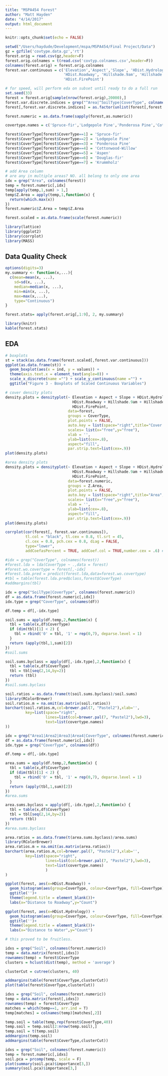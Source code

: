 ```yaml
---
title: "MSPA454 Forest"
author: "Matt Hayden"
date: "4/14/2017"
output: html_document
---
```


```r
knitr::opts_chunk$set(echo = FALSE)

setwd("/Users/haydude/Development/mspa/MSPA454/Final Project/Data")
gz = gzfile('covtype.data.gz','rt')   
forest.orig = read.csv(gz,header=F)
forest.orig.colnames = t(read.csv('covtyp.colnames.csv',header=F))
colnames(forest.orig) = forest.orig.colnames
forest.var.continuous = c('Elevation','Aspect','Slope', 'HDist.Hydrology', 'VDist.Hydrology', 
                          'HDist.Roadway', 'Hillshade.9am', 'Hillshade.12pm', 'Hillshade.3pm',
                          'HDist.FirePoint')

# for speed, will perform eda on subset until ready to do a full run
set.seed(33)
forest = forest.orig[sample(nrow(forest.orig),20000),]
forest.var.discrete.indices = grep("^Area|^SoilType|CoverType", colnames(forest))
forest[,forest.var.discrete.indices] = as.factor(unlist(forest[,forest.var.discrete.indices]))

forest.numeric = as.data.frame(sapply(forest,as.numeric))

covertype.names = c('Spruce-fir','Lodgepole Pine','Ponderosa Pine','Cottonwood-Willow','Aspen','Douglas-fir','Krummholz')

forest$CoverType[forest$CoverType==1] = 'Spruce-fir'
forest$CoverType[forest$CoverType==2] = 'Lodgepole Pine'
forest$CoverType[forest$CoverType==3] = 'Ponderosa Pine'
forest$CoverType[forest$CoverType==4] = 'Cottonwood-Willow'
forest$CoverType[forest$CoverType==5] = 'Aspen'
forest$CoverType[forest$CoverType==6] = 'Douglas-fir'
forest$CoverType[forest$CoverType==7] = 'Krummholz'

# add Area column
# are any in multiple areas? NO. all belong to only one area
idx = grep("Area", colnames(forest))
temp = forest.numeric[,idx]
temp[apply(temp,1,sum) > 1,]
temp$Z.Area = apply(temp,1,function(x) {
  return(which.max(x))
})
forest.numeric$Z.Area = temp$Z.Area

forest.scaled = as.data.frame(scale(forest.numeric))

library(lattice)
library(ggplot2)
library(corrplot)
library(MASS)

```

## Data Quality Check

```r
options(digits=3)
my.summary <- function(x,...){
  c(mean=mean(x, ...),
    sd=sd(x, ...),
    median=median(x, ...),
    min=min(x, ...),
    max=max(x,...),
    type="Continuous")
}

forest.stats= apply(forest.orig[,1:9], 2, my.summary)

library(knitr)
kable(forest.stats)

```

## EDA


```r

# boxplots
st = stack(as.data.frame(forest.scaled[,forest.var.continuous]))
ggplot(as.data.frame(st)) +
  geom_boxplot(aes(x = ind, y = values)) +
  theme(axis.text.x = element_text(angle=0)) +
  scale_x_discrete(name ="") + scale_y_continuous(name ="") +
  ggtitle("Figure 3 - Boxplots of Scaled Continuous Variables") 

```

```r
# cover density plots
density.plots = densityplot(~ Elevation + Aspect + Slope + HDist.Hydrology + VDist.Hydrology + 
                              HDist.Roadway + Hillshade.9am + Hillshade.12pm + Hillshade.3pm +
                              HDist.FirePoint,
                            data=forest, 
                            groups = CoverType, 
                            plot.points = FALSE, 
                            auto.key = list(space="right",title="Cover Type",cex=.6),
                            scales= list(x="free",y="free"), 
                            xlab = '', 
                            ylab=list(cex=.8), 
                            aspect="fill",
                            par.strip.text=list(cex=.9))
plot(density.plots)

```


```r
#area density plots
density.plots = densityplot(~ Elevation + Aspect + Slope + HDist.Hydrology + VDist.Hydrology + 
                              HDist.Roadway + Hillshade.9am + Hillshade.12pm + Hillshade.3pm +
                              HDist.FirePoint,
                            data=forest.numeric, 
                            groups = Z.Area, 
                            plot.points = FALSE, 
                            auto.key = list(space="right",title="Area",cex=.6),
                            scales= list(x="free",y="free"), 
                            xlab = '', 
                            ylab=list(cex=.8), 
                            aspect="fill",
                            par.strip.text=list(cex=.9))
plot(density.plots)

```

```r

corrplot(cor(forest[, forest.var.continuous]), 
         tl.col = "black", tl.cex = 0.8, tl.srt = 45,
         cl.cex = 0.8, pch.cex = 0.8, diag = FALSE,
         type="lower",
         addCoefasPercent = TRUE, addCoef.col = TRUE,number.cex = .6) #Matt added to show correlation amounts

```

```r

#idx = grep("CoverType", colnames(forest))
#forest.lda = lda(CoverType ~ .,data = forest)
#forest.wo.covertype = forest[,-idx]
#forest.lda.pred = predict(forest.lda,data=forest.wo.covertype)
#tbl = table(forest.lda.pred$class,forest$CoverType)
#addmargins(tbl)

```

```r
idx = grep("SoilType|CoverType", colnames(forest.numeric))
df = as.data.frame(forest.numeric[,idx])
idx.type = grep("CoverType", colnames(df))

df.temp = df[,-idx.type]

soil.sums = apply(df.temp,2,function(x) {
  tbl = table(x,df$CoverType)
  if (dim(tbl)[1] < 2) {
    tbl = rbind('0' = tbl, '1' = rep(0,7), deparse.level = 1)
  }
  return (apply(tbl,1,sum)[2])
})
#soil.sums

soil.sums.byclass = apply(df[,-idx.type],2,function(x) {
  tbl = table(x,df$CoverType)
  tbl = tbl[seq(2,14,by=2)]
  return (tbl)
})
#soil.sums.byclass

soil.ratios = as.data.frame(t(soil.sums.byclass)/soil.sums)
library(RColorBrewer)
soil.ratios.m = na.omit(as.matrix(soil.ratios))
barchart(soil.ratios.m,col=brewer.pal(7, "Pastel2"),xlab='',
         key=list(space="right",
                  lines=list(col=brewer.pal(7, "Pastel2"),lwd=3),
                  text=list(covertype.names)
))

```

```r
idx = grep("Area1|Area2|Area3|Area4|CoverType", colnames(forest.numeric))
df = as.data.frame(forest.numeric[,idx])
idx.type = grep("CoverType", colnames(df))

df.temp = df[,-idx.type]

area.sums = apply(df.temp,2,function(x) {
  tbl = table(x,df$CoverType)
  if (dim(tbl)[1] < 2) {
    tbl = rbind('0' = tbl, '1' = rep(0,7), deparse.level = 1)
  }
  return (apply(tbl,1,sum)[2])
})
#area.sums

area.sums.byclass = apply(df[,-idx.type],2,function(x) {
  tbl = table(x,df$CoverType)
  tbl = tbl[seq(2,14,by=2)]
  return (tbl)
})
#area.sums.byclass

area.ratios = as.data.frame(t(area.sums.byclass)/area.sums)
library(RColorBrewer)
area.ratios.m = na.omit(as.matrix(area.ratios))
barchart(area.ratios.m,col=brewer.pal(7, "Pastel2"),xlab='',
         key=list(space="right",
                  lines=list(col=brewer.pal(7, "Pastel2"),lwd=3),
                  text=list(covertype.names)
                  )
)

```

```r

ggplot(forest, aes(x=HDist.Roadway)) + 
  geom_histogram(aes(group=CoverType, colour=CoverType, fill=CoverType), bins=30, alpha=0.7)+
  ggtitle('')+
  theme(legend.title = element_blank())+
  labs(x="Distance to Roadway",y="Count")


```

```r

ggplot(forest, aes(x=HDist.Hydrology)) + 
  geom_histogram(aes(group=CoverType, colour=CoverType, fill=CoverType), bins=30, alpha=0.7)+
  ggtitle('')+
  theme(legend.title = element_blank())+
  labs(x="Distance to Water",y="Count")

```

```r

# this proved to be fruitless. 

idxs = grep("Soil", colnames(forest.numeric))
temp = data.matrix(forest[,idxs])
rownames(temp) = forest$CoverType
clusters = hclust(dist(temp), method = 'average')

clusterCut = cutree(clusters, 40)

addmargins(table(forest$CoverType,clusterCut))
plot(table(forest$CoverType,clusterCut))

idxs = grep("Soil", colnames(forest.numeric))
temp = data.matrix(forest[,idxs])
rownames(temp) = forest$CoverType
matches = which(temp==1, arr.ind = T)
temp[matches] = colnames(temp)[matches[,2]]

temp.soil = table(temp,rep(forest$CoverType,40))
temp.soil = temp.soil[2:nrow(temp.soil),]
temp.soil = t(temp.soil)
addmargins(temp.soil)
addmargins(table(forest$CoverType,clusterCut))


```

```r
idxs = grep("Soil", colnames(forest.numeric))
temp = forest.numeric[,idxs]
soil.pca = prcomp(temp, scale = F)
plot(summary(soil.pca)$importance[3,])
summary(soil.pca)$importance[3,]

```